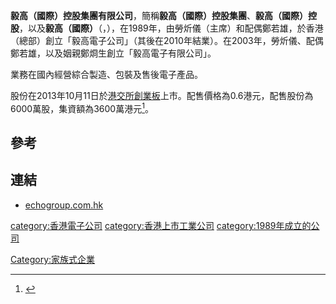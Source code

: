 '''毅高（國際）控股集團有限公司'''，簡稱'''毅高（國際）控股集團'''、'''毅高（國際）控股'''，以及'''毅高（國際）'''（'''{{lang-en|ECHO INTERNATIONAL HOLDINGS GROUP LIMITED}}'''，{{hkex|8218}}），在1989年，由勞炘儀（主席）和配偶鄭若雄，於香港（總部）創立「毅高電子公司」（其後在2010年結業）。在2003年，勞炘儀、配偶鄭若雄，以及姻親鄭烱生創立「毅高電子有限公司」。

業務在國內經營綜合製造、包裝及售後電子產品。

股份在2013年10月11日於[[港交所|港交所]][[香港創業板|創業板]]上市。配售價格為0.6港元，配售股份為6000萬股，集資額為3600萬港元<ref>{{Cite web |url=http://www.hkexnews.hk/listedco/listconews/GEM/2013/0930/GLN20130930088_C.pdf |title=毅高（國際）控股集團有限公司配售資料 |access-date=2013-10-14 |archive-date=2018-09-30 |archive-url=https://web.archive.org/web/20180930070503/http://www.hkexnews.hk/listedco/listconews/GEM/2013/0930/GLN20130930088_C.pdf |dead-url=no }}</ref>。

==參考==
{{reflist}}

==連結==
*[http://www.echogroup.com.hk/ echogroup.com.hk] {{Wayback|url=http://www.echogroup.com.hk/ |date=20160825223050 }}

[[category:香港電子公司|category:香港電子公司]]
[[Category:家族式企業|Category:家族式企業]]
[[category:香港上市工業公司|category:香港上市工業公司]]
[[category:1989年成立的公司|category:1989年成立的公司]]